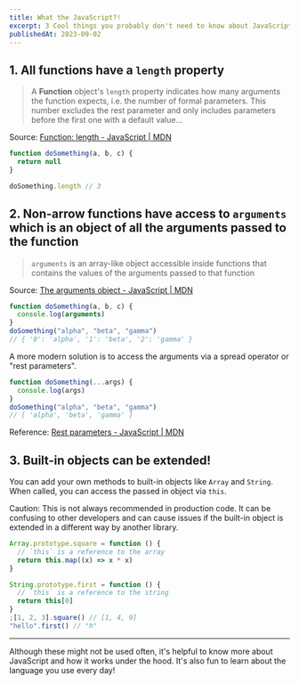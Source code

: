 ```yaml
---
title: What the JavaScript?!
excerpt: 3 Cool things you probably don't need to know about JavaScript
publishedAt: 2023-09-02
---
```


## 1. All functions have a `length` property

> A **Function** object's `length` property indicates how many arguments the function expects, i.e. the number of formal parameters. This number excludes the rest parameter and only includes parameters before the first one with a default value...

Source:
[Function: length - JavaScript | MDN](https://developer.mozilla.org/en-US/docs/Web/JavaScript/Reference/Global_Objects/Function/length)

```ts
function doSomething(a, b, c) {
  return null
}

doSomething.length // 3
```

## 2. Non-arrow functions have access to `arguments` which is an object of all the arguments passed to the function

> `arguments` is an array-like object accessible inside functions that contains the values of the arguments passed to that function

Source: [The arguments object - JavaScript | MDN](https://developer.mozilla.org/en-US/docs/Web/JavaScript/Reference/Functions/arguments)

```ts
function doSomething(a, b, c) {
  console.log(arguments)
}
doSomething("alpha", "beta", "gamma")
// { '0': 'alpha', '1': 'beta', '2': 'gamma' }
```

A more modern solution is to access the arguments via a spread operator or "rest parameters".

```ts
function doSomething(...args) {
  console.log(args)
}
doSomething("alpha", "beta", "gamma")
// [ 'alpha', 'beta', 'gamma' ]
```

Reference: [Rest parameters - JavaScript | MDN](https://developer.mozilla.org/en-US/docs/Web/JavaScript/Reference/Functions/rest_parameters)

## 3. Built-in objects can be extended!

You can add your own methods to built-in objects like `Array` and `String`. When called, you can access the passed in object via `this`.

Caution: This is not always recommended in production code. It can be confusing to other developers and can cause issues if the built-in object is extended in a different way by another library.

```ts
Array.prototype.square = function () {
  // `this` is a reference to the array
  return this.map((x) => x * x)
}

String.prototype.first = function () {
  // `this` is a reference to the string
  return this[0]
}
;[1, 2, 3].square() // [1, 4, 9]
"hello".first() // "h"
```

---

Although these might not be used often, it's helpful to know more about JavaScript and how it works under the hood. It's also fun to learn about the language you use every day!
